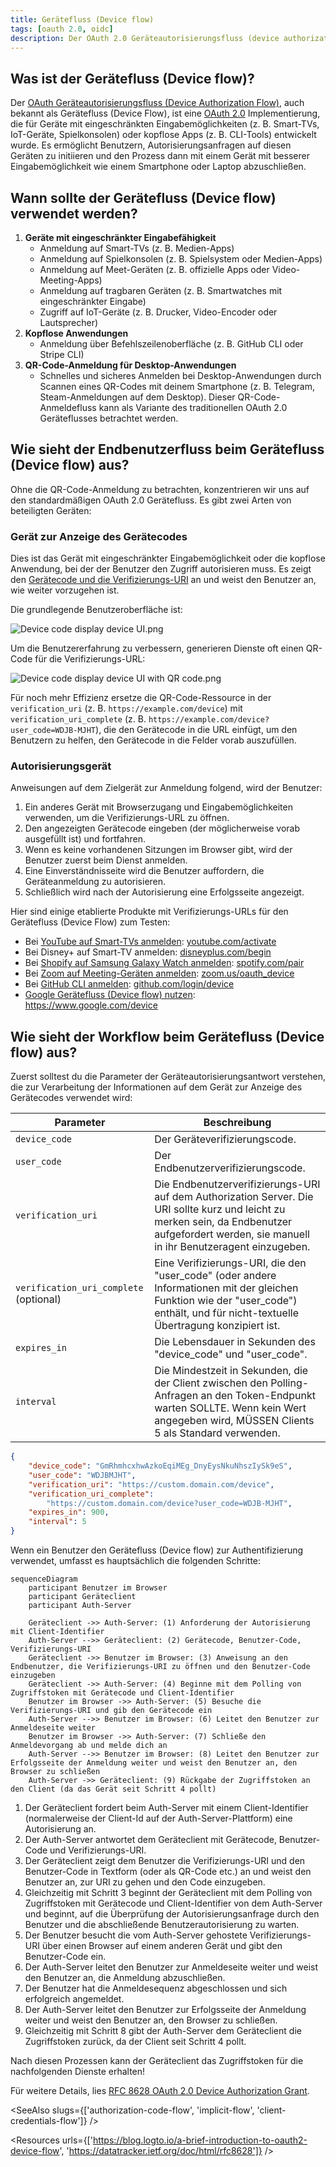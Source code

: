 ```yaml
---
title: Gerätefluss (Device flow)
tags: [oauth 2.0, oidc]
description: Der OAuth 2.0 Geräteautorisierungsfluss (device authorization flow) ist eine benutzerfreundliche Anmeldemethode für Geräte mit eingeschränkten Eingabemöglichkeiten oder kopflose Anwendungen. Durch die Überprüfung eines einzigartigen Gerätecodes können Benutzer das Gerät über ein sekundäres Gerät mit vollständiger Benutzeroberfläche autorisieren.
---
```


## Was ist der Gerätefluss (Device flow)?

Der [OAuth Geräteautorisierungsfluss (Device Authorization Flow)](https://www.rfc-editor.org/rfc/rfc8628), auch bekannt als Gerätefluss (Device Flow), ist eine [OAuth 2.0](https://oauth.net/2/) Implementierung, die für Geräte mit eingeschränkten Eingabemöglichkeiten (z. B. Smart-TVs, IoT-Geräte, Spielkonsolen) oder kopflose Apps (z. B. CLI-Tools) entwickelt wurde. Es ermöglicht Benutzern, Autorisierungsanfragen auf diesen Geräten zu initiieren und den Prozess dann mit einem Gerät mit besserer Eingabemöglichkeit wie einem Smartphone oder Laptop abzuschließen.

## Wann sollte der Gerätefluss (Device flow) verwendet werden?

1. **Geräte mit eingeschränkter Eingabefähigkeit**
    - Anmeldung auf Smart-TVs (z. B. Medien-Apps)
    - Anmeldung auf Spielkonsolen (z. B. Spielsystem oder Medien-Apps)
    - Anmeldung auf Meet-Geräten (z. B. offizielle Apps oder Video-Meeting-Apps)
    - Anmeldung auf tragbaren Geräten (z. B. Smartwatches mit eingeschränkter Eingabe)
    - Zugriff auf IoT-Geräte (z. B. Drucker, Video-Encoder oder Lautsprecher)
2. **Kopflose Anwendungen**
    - Anmeldung über Befehlszeilenoberfläche (z. B. GitHub CLI oder Stripe CLI)
3. **QR-Code-Anmeldung für Desktop-Anwendungen**
    - Schnelles und sicheres Anmelden bei Desktop-Anwendungen durch Scannen eines QR-Codes mit deinem Smartphone (z. B. Telegram, Steam-Anmeldungen auf dem Desktop). Dieser QR-Code-Anmeldefluss kann als Variante des traditionellen OAuth 2.0 Geräteflusses betrachtet werden.

## Wie sieht der Endbenutzerfluss beim Gerätefluss (Device flow) aus?

Ohne die QR-Code-Anmeldung zu betrachten, konzentrieren wir uns auf den standardmäßigen OAuth 2.0 Gerätefluss. Es gibt zwei Arten von beteiligten Geräten:

### Gerät zur Anzeige des Gerätecodes

Dies ist das Gerät mit eingeschränkter Eingabemöglichkeit oder die kopflose Anwendung, bei der der Benutzer den Zugriff autorisieren muss. Es zeigt den [Gerätecode und die Verifizierungs-URI](#what-does-device-flow-workflow-look-like) an und weist den Benutzer an, wie weiter vorzugehen ist.

Die grundlegende Benutzeroberfläche ist:

![Device code display device UI.png](https://uploads.strapi.logto.io/Device_code_display_device_UI_759058ede9.png)

Um die Benutzererfahrung zu verbessern, generieren Dienste oft einen QR-Code für die Verifizierungs-URL:

![Device code display device UI with QR code.png](https://uploads.strapi.logto.io/device_code_display_device_UI_with_verification_url_438c3b31b9.png)

Für noch mehr Effizienz ersetze die QR-Code-Ressource in der `verification_uri` (z. B. `https://example.com/device`) mit `verification_uri_complete` (z. B. `https://example.com/device?user_code=WDJB-MJHT`), die den Gerätecode in die URL einfügt, um den Benutzern zu helfen, den Gerätecode in die Felder vorab auszufüllen.

### Autorisierungsgerät

Anweisungen auf dem Zielgerät zur Anmeldung folgend, wird der Benutzer:

1. Ein anderes Gerät mit Browserzugang und Eingabemöglichkeiten verwenden, um die Verifizierungs-URL zu öffnen.
2. Den angezeigten Gerätecode eingeben (der möglicherweise vorab ausgefüllt ist) und fortfahren.
3. Wenn es keine vorhandenen Sitzungen im Browser gibt, wird der Benutzer zuerst beim Dienst anmelden.
4. Eine Einverständnisseite wird die Benutzer auffordern, die Geräteanmeldung zu autorisieren.
5. Schließlich wird nach der Autorisierung eine Erfolgsseite angezeigt.

Hier sind einige etablierte Produkte mit Verifizierungs-URLs für den Gerätefluss (Device Flow) zum Testen:

- Bei [YouTube auf Smart-TVs anmelden](https://www.youtube.com/watch?v=yTcuazSy5Cs): [youtube.com/activate](https://youtube.com/activate)
- Bei Disney+ auf Smart-TV anmelden: [disneyplus.com/begin](https://disneyplus.com/begin)
- Bei [Shopify auf Samsung Galaxy Watch anmelden](https://www.drmare.com/spotify-music/spotify-on-galaxy-watch.html): [spotify.com/pair](https://spotify.com/pair)
- Bei [Zoom auf Meeting-Geräten anmelden](https://developers.zoom.us/blog/device-authorization/): [zoom.us/oauth_device](https://zoom.us/oauth_device)
- Bei [GitHub CLI anmelden](https://docs.github.com/en/apps/oauth-apps/building-oauth-apps/authorizing-oauth-apps#device-flow): [github.com/login/device](https://github.com/login/device)
- [Google Gerätefluss (Device flow) nutzen](https://www.oauth.com/oauth2-servers/device-flow/user-flow/): https://www.google.com/device

## Wie sieht der Workflow beim Gerätefluss (Device flow) aus?

Zuerst solltest du die Parameter der Geräteautorisierungsantwort verstehen, die zur Verarbeitung der Informationen auf dem Gerät zur Anzeige des Gerätecodes verwendet wird:

| Parameter                              | Beschreibung                                                                                                                                                                    |
| -------------------------------------- | ------------------------------------------------------------------------------------------------------------------------------------------------------------------------------ |
| `device_code`                          | Der Geräteverifizierungscode.                                                                                                                                                   |
| `user_code`                            | Der Endbenutzerverifizierungscode.                                                                                                                                              |
| `verification_uri`                     | Die Endbenutzerverifizierungs-URI auf dem Authorization Server. Die URI sollte kurz und leicht zu merken sein, da Endbenutzer aufgefordert werden, sie manuell in ihr Benutzeragent einzugeben. |
| `verification_uri_complete` (optional) | Eine Verifizierungs-URI, die den "user_code" (oder andere Informationen mit der gleichen Funktion wie der "user_code") enthält, und für nicht-textuelle Übertragung konzipiert ist.             |
| `expires_in`                           | Die Lebensdauer in Sekunden des "device_code" und "user_code".                                                                                                                  |
| `interval`                             | Die Mindestzeit in Sekunden, die der Client zwischen den Polling-Anfragen an den Token-Endpunkt warten SOLLTE. Wenn kein Wert angegeben wird, MÜSSEN Clients 5 als Standard verwenden. |

```json
{
    "device_code": "GmRhmhcxhwAzkoEqiMEg_DnyEysNkuNhszIySk9eS",
    "user_code": "WDJBMJHT",
    "verification_uri": "https://custom.domain.com/device",
    "verification_uri_complete":
        "https://custom.domain.com/device?user_code=WDJB-MJHT",
    "expires_in": 900,
    "interval": 5
}
```

Wenn ein Benutzer den Gerätefluss (Device flow) zur Authentifizierung verwendet, umfasst es hauptsächlich die folgenden Schritte:

```mermaid
sequenceDiagram
	participant Benutzer im Browser
	participant Geräteclient
	participant Auth-Server

	Geräteclient ->> Auth-Server: (1) Anforderung der Autorisierung mit Client-Identifier
	Auth-Server -->> Geräteclient: (2) Gerätecode, Benutzer-Code, Verifizierungs-URI
	Geräteclient ->> Benutzer im Browser: (3) Anweisung an den Endbenutzer, die Verifizierungs-URI zu öffnen und den Benutzer-Code einzugeben
	Geräteclient ->> Auth-Server: (4) Beginne mit dem Polling von Zugriffstoken mit Gerätecode und Client-Identifier
	Benutzer im Browser ->> Auth-Server: (5) Besuche die Verifizierungs-URI und gib den Gerätecode ein
	Auth-Server -->> Benutzer im Browser: (6) Leitet den Benutzer zur Anmeldeseite weiter
	Benutzer im Browser ->> Auth-Server: (7) Schließe den Anmeldevorgang ab und melde dich an
	Auth-Server -->> Benutzer im Browser: (8) Leitet den Benutzer zur Erfolgsseite der Anmeldung weiter und weist den Benutzer an, den Browser zu schließen
	Auth-Server ->> Geräteclient: (9) Rückgabe der Zugriffstoken an den Client (da das Gerät seit Schritt 4 pollt)
```

1. Der Geräteclient fordert beim Auth-Server mit einem Client-Identifier (normalerweise der Client-Id auf der Auth-Server-Plattform) eine Autorisierung an.
2. Der Auth-Server antwortet dem Geräteclient mit Gerätecode, Benutzer-Code und Verifizierungs-URI.
3. Der Geräteclient zeigt dem Benutzer die Verifizierungs-URI und den Benutzer-Code in Textform (oder als QR-Code etc.) an und weist den Benutzer an, zur URI zu gehen und den Code einzugeben.
4. Gleichzeitig mit Schritt 3 beginnt der Geräteclient mit dem Polling von Zugriffstoken mit Gerätecode und Client-Identifier von dem Auth-Server und beginnt, auf die Überprüfung der Autorisierungsanfrage durch den Benutzer und die abschließende Benutzerautorisierung zu warten.
5. Der Benutzer besucht die vom Auth-Server gehostete Verifizierungs-URI über einen Browser auf einem anderen Gerät und gibt den Benutzer-Code ein.
6. Der Auth-Server leitet den Benutzer zur Anmeldeseite weiter und weist den Benutzer an, die Anmeldung abzuschließen.
7. Der Benutzer hat die Anmeldesequenz abgeschlossen und sich erfolgreich angemeldet.
8. Der Auth-Server leitet den Benutzer zur Erfolgsseite der Anmeldung weiter und weist den Benutzer an, den Browser zu schließen.
9. Gleichzeitig mit Schritt 8 gibt der Auth-Server dem Geräteclient die Zugriffstoken zurück, da der Client seit Schritt 4 pollt.

Nach diesen Prozessen kann der Geräteclient das Zugriffstoken für die nachfolgenden Dienste erhalten!

Für weitere Details, lies [RFC 8628 OAuth 2.0 Device Authorization Grant](https://datatracker.ietf.org/doc/html/rfc8628#autoid-3).

<SeeAlso slugs={['authorization-code-flow', 'implicit-flow', 'client-credentials-flow']} />

<Resources urls={['https://blog.logto.io/a-brief-introduction-to-oauth2-device-flow', 'https://datatracker.ietf.org/doc/html/rfc8628']} />